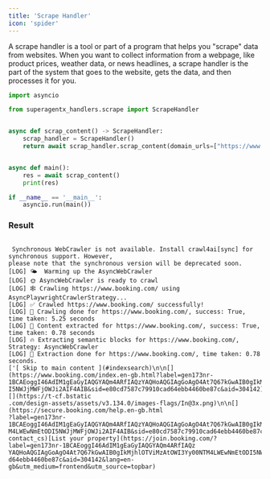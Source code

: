 ```yaml
---
title: 'Scrape Handler'
icon: 'spider'
---
```


A scrape handler is a tool or part of a program that helps you "scrape" data from websites. When you want to collect
information from a webpage, like product prices, weather data, or news headlines, a scrape handler is the part of the
system that goes to the website, gets the data, and then processes it for you.

```python scrape_handler.py
import asyncio

from superagentx_handlers.scrape import ScrapeHandler


async def scrap_content() -> ScrapeHandler:
    scrap_handler = ScrapeHandler()
    return await scrap_handler.scrap_content(domain_urls=["https://www.booking.com/"])


async def main():
    res = await scrap_content()
    print(res)

if __name__ == '__main__':
    asyncio.run(main())
```

### Result
```shell

 Synchronous WebCrawler is not available. Install crawl4ai[sync] for synchronous support. However,
please note that the synchronous version will be deprecated soon.
[LOG] 🌤️  Warming up the AsyncWebCrawler
[LOG] 🌞 AsyncWebCrawler is ready to crawl
[LOG] 🕸️ Crawling https://www.booking.com/ using AsyncPlaywrightCrawlerStrategy...
[LOG] ✅ Crawled https://www.booking.com/ successfully!
[LOG] 🚀 Crawling done for https://www.booking.com/, success: True, time taken: 5.25 seconds
[LOG] 🚀 Content extracted for https://www.booking.com/, success: True, time taken: 0.78 seconds
[LOG] 🔥 Extracting semantic blocks for https://www.booking.com/, Strategy: AsyncWebCrawler
[LOG] 🚀 Extraction done for https://www.booking.com/, time taken: 0.78 seconds.
['[ Skip to main content ](#indexsearch)\n\n[](https://www.booking.com/index.en-gb.html?label=gen173nr-
1BCAEoggI46AdIM1gEaGyIAQGYAQm4ARfIAQzYAQHoAQGIAgGoAgO4At7Q67kGwAIB0gIkMjhlOTViMzAtOWI3Yy00NTM4LWEwNmEtOD
I5NWJjMWFjOWJi2AIF4AIB&sid=e80cd7587c79910cad64ebb4460be87c&aid=304142)\n\nINR\n\n![](https://t-cf.bstatic
.com/design-assets/assets/v3.134.0/images-flags/In@3x.png)\n\n[](https://secure.booking.com/help.en-gb.html
?label=gen173nr-1BCAEoggI46AdIM1gEaGyIAQGYAQm4ARfIAQzYAQHoAQGIAgGoAgO4At7Q67kGwAIB0gIkMjhlOTViMzAtOWI3Yy00NT
M4LWEwNmEtODI5NWJjMWFjOWJi2AIF4AIB&sid=e80cd7587c79910cad64ebb4460be87c&aid=304142&source=header&src=profile_
contact_cs)[List your property](https://join.booking.com/?label=gen173nr-1BCAEoggI46AdIM1gEaGyIAQGYAQm4ARfIAQz
YAQHoAQGIAgGoAgO4At7Q67kGwAIB0gIkMjhlOTViMzAtOWI3Yy00NTM4LWEwNmEtODI5NWJjMWFjOWJi2AIF4AIB&sid=e80cd7587c79910ca
d64ebb4460be87c&aid=304142&lang=en-gb&utm_medium=frontend&utm_source=topbar)

```